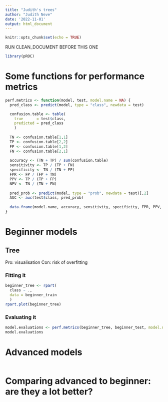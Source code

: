 ```yaml
---
title: "Judith's trees"
author: "Judith Neve"
date: '2022-11-01'
output: html_document
---
```


```r
knitr::opts_chunk$set(echo = TRUE)
```

RUN CLEAN_DOCUMENT BEFORE THIS ONE

```r
library(pROC)
```

# Some functions for performance metrics

```r
perf.metrics <- function(model, test, model.name = NA) {
  pred_class <- predict(model, type = "class", newdata = test)

  confusion.table <- table(
    true      = test$class,
    predicted = pred_class
    )
  
  TN <- confusion.table[1,1]
  TP <- confusion.table[2,2]
  FP <- confusion.table[1,2]
  FN <- confusion.table[2,1]
  
  accuracy <- (TN + TP) / sum(confusion.table)
  sensitivity <- TP / (TP + FN)
  specificity <- TN / (TN + FP)
  FPR <- FP / (FP + TN)
  PPV <- TP / (TP + FP)
  NPV <- TN / (TN + FN)
  
  pred_prob <- predict(model, type = "prob", newdata = test)[,2]
  AUC <- auc(test$class, pred_prob)
  
  data.frame(model.name, accuracy, sensitivity, specificity, FPR, PPV, NPV, AUC)
}
```


# Beginner models

## Tree

Pro: visualisation
Con: risk of overfitting

### Fitting it

```r
beginner_tree <- rpart(
  class ~ .,
  data = beginner_train
  )
rpart.plot(beginner_tree)
```

### Evaluating it

```r
model.evaluations <- perf.metrics(beginner_tree, beginner_test, model.name = "Tree, beginner")
model.evaluations
```

# Advanced models

```r

```

# Comparing advanced to beginner: are they a lot better?

```r

```


